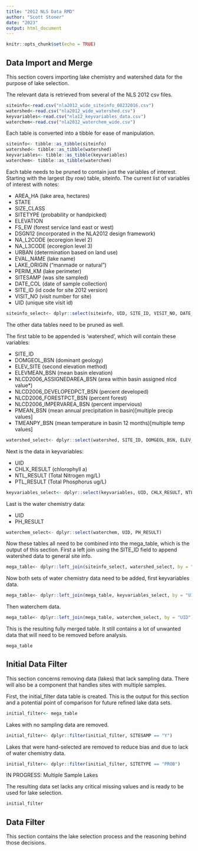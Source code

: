 ```yaml
---
title: "2012 NLS Data RMD"
author: "Scott Stoner"
date: "2023"
output: html_document
---
```


```r
knitr::opts_chunk$set(echo = TRUE)
```

## Data Import and Merge

This section covers importing lake chemistry and watershed data for the purpose of lake selection.

The relevant data is retrieved from several of the NLS 2012 csv files.

```r
siteinfo<-read.csv("nla2012_wide_siteinfo_08232016.csv")
watershed<-read.csv("nla2012_wide_watershed.csv")
keyvariables<-read.csv("nla12_keyvariables_data.csv")
waterchem<-read.csv("nla2012_waterchem_wide.csv")
```

Each table is converted into a tibble for ease of manipulation.

```r
siteinfo<- tibble::as_tibble(siteinfo)
watershed<- tibble::as_tibble(watershed)
keyvariables<- tibble::as_tibble(keyvariables)
waterchem<- tibble::as_tibble(waterchem)
```

Each table needs to be pruned to contain just the variables of interest. Starting with the largest (by row) table, siteinfo. The current list of variables of interest with notes: 

- AREA_HA (lake area, hectares)
- STATE
- SIZE_CLASS
- SITETYPE (probability or handpicked)
- ELEVATION
- FS_EW (forest service land east or west)
- DSGN12 (incorporated in the NLA2012 design framework)
- NA_L2CODE (ecoregion level 2)
- NA_L3CODE (ecoregion level 3)
- URBAN (determination based on land use)
- EVAL_NAME (lake name)
- LAKE_ORIGIN (“manmade or natural”)
- PERIM_KM (lake perimeter)
- SITESAMP (was site sampled)
- DATE_COL (date of sample collection)
- SITE_ID (id code for site 2012 version)
- VISIT_NO (visit number for site)
- UID (unique site visit id)

```r
siteinfo_select<- dplyr::select(siteinfo, UID, SITE_ID, VISIT_NO, DATE_COL, SITETYPE, SITESAMP, DSGN12, EVAL_NAME, STATE, ELEVATION, AREA_HA, PERIM_KM, SIZE_CLASS, FS_EW, NA_L2CODE, NA_L3CODE, URBAN, LAKE_ORIGIN)
```

The other data tables need to be pruned as well. 

The first table to be appended is 'watershed', which will contain these variables:

- SITE_ID
- DOMGEOL_BSN (dominant geology)
- ELEV_SITE (second elevation method)
- ELEVMEAN_BSN (mean basin elevation)
- NLCD2006_ASSIGNEDAREA_BSN (area within basin assigned nlcd value*)
- NLCD2006_DEVELOPEDPCT_BSN (percent developed)
- NLCD2006_FORESTPCT_BSN (percent forest)
- NLCD2006_IMPERVAREA_BSN (percent impervious)
- PMEAN_BSN (mean annual precipitation in basin)[multiple precip values]
- TMEANPY_BSN (mean temperature in basin 12 months)[multiple temp values]

``` r
watershed_select<- dplyr::select(watershed, SITE_ID, DOMGEOL_BSN, ELEV_SITE, ELEVMEAN_BSN, NLCD2006_ASSIGNEDAREA_BSN, NLCD2006_DEVELOPEDPCT_BSN, NLCD2006_FORESTPCT_BSN, NLCD2006_IMPERVAREA_BSN, PMEAN_BSN, TMEANPY_BSN)
```

Next is the data in keyvariables:

- UID
- CHLX_RESULT (chlorophyll a)
- NTL_RESULT (Total Nitrogen mg/L)
- PTL_RESULT (Total Phosphorus ug/L)

``` r
keyvariables_select<- dplyr::select(keyvariables, UID, CHLX_RESULT, NTL_RESULT, PTL_RESULT)
```

Last is the water chemistry data:

- UID
- PH_RESULT

``` r
waterchem_select<- dplyr::select(waterchem, UID, PH_RESULT)
```

Now these tables all need to be combined into the mega_table, which is the output of this section. First a left join using the SITE_ID field to append watershed data to general site info.

``` r
mega_table<- dplyr::left_join(siteinfo_select, watershed_select, by = "SITE_ID")
```

Now both sets of water chemistry data need to be added, first keyvariables data.

``` r
mega_table<- dplyr::left_join(mega_table, keyvariables_select, by = "UID")
```

Then waterchem data.

``` r
mega_table<- dplyr::left_join(mega_table, waterchem_select, by = "UID")
```

This is the resulting fully merged table. It still contains a lot of unwanted data that will need to be removed before analysis.

``` r
mega_table
```

## Initial Data Filter

This section concerns removing data (lakes) that lack sampling data. There will also be a component that handles sites with multiple samples.

First, the initial_filter data table is created. This is the output for this section and a potential point of comparison for future refined lake data sets.

``` r
initial_filter<- mega_table
```

Lakes with no sampling data are removed.

``` r
initial_filter<- dplyr::filter(initial_filter, SITESAMP == "Y")
```

Lakes that were hand-selected are removed to reduce bias and due to lack of water chemistry data.

``` r
initial_filter<- dplyr::filter(initial_filter, SITETYPE == "PROB")
```

IN PROGRESS: Multiple Sample Lakes

The resulting data set lacks any critical missing values and is ready to be used for lake selection.

``` r
initial_filter
```
## Data Filter

This section contains the lake selection process and the reasoning behind those decisions.